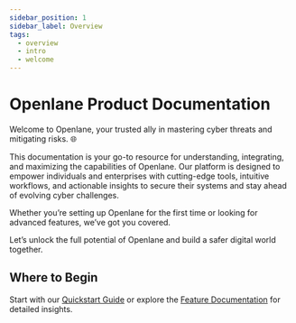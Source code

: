 ```yaml
---
sidebar_position: 1
sidebar_label: Overview
tags:
  - overview
  - intro
  - welcome
---
```


#  Openlane Product Documentation

Welcome to Openlane, your trusted ally in mastering cyber threats and mitigating risks. 🌐

This documentation is your go-to resource for understanding, integrating, and maximizing the capabilities of Openlane. Our platform is designed to empower individuals and enterprises with cutting-edge tools, intuitive workflows, and actionable insights to secure their systems and stay ahead of evolving cyber challenges.

Whether you’re setting up Openlane for the first time or looking for advanced features, we’ve got you covered.

Let’s unlock the full potential of Openlane and build a safer digital world together.

## Where to Begin
Start with our [Quickstart Guide](/docs/category/quickstart) or explore the [Feature Documentation](/docs/category/product-features) for detailed insights.